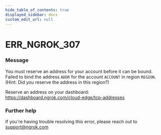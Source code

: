 ```yaml
---
hide_table_of_contents: true
displayed_sidebar: docs
custom_edit_url: null
---
```



# ERR_NGROK_307

### Message

You must reserve an address for your account before it can be bound.
Failed to bind the address `ADDR` for the account `ACCOUNT` in region `REGION`.
(Hint: Did you reserve the address in this region?)

Reserve an address on your dashboard: https://dashboard.ngrok.com/cloud-edge/tcp-addresses

### Further help

If you're having trouble resolving this error, please reach out to [support@ngrok.com](mailto:support@ngrok.com?subject=Help%20with%20ERR_NGROK_307)

<ErrorDetails error="err_ngrok_307" />
